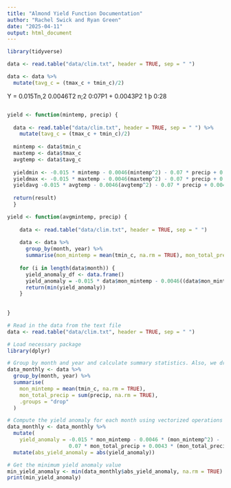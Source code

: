 ```yaml
---
title: "Almond Yield Function Documentation"
author: "Rachel Swick and Ryan Green"
date: "2025-04-11"
output: html_document
---
```


```r
library(tidyverse)
```

```r
data <- read.table("data/clim.txt", header = TRUE, sep = " ")

data <- data %>% 
  mutate(tavg_c = (tmax_c + tmin_c)/2)
```

Y = 0.015Tn,2 0.0046T2
n;2 0:07P1 + 0.0043P2
1 þ 0:28
```r

```


```r
yield <- function(mintemp, precip) {
  
  data <- read.table("data/clim.txt", header = TRUE, sep = " ") %>% 
    mutate(tavg_c = (tmax_c + tmin_c)/2)
  
  mintemp <- data$tmin_c
  maxtemp <- data$tmax_c
  avgtemp <- data$tavg_c
  
  yieldmin <- -0.015 * mintemp - 0.0046(mintemp^2) - 0.07 * precip + 0.0043(precip^2) + 0.28
  yieldmax <- -0.015 * maxtemp - 0.0046(maxtemp^2) - 0.07 * precip + 0.0043(precip^2) + 0.28
  yieldavg -0.015 * avgtemp - 0.0046(avgtemp^2) - 0.07 * precip + 0.0043(precip^2) + 0.28
  
  return(result)
  }
```


```r
yield <- function(avgmintemp, precip) {
  
    data <- read.table("data/clim.txt", header = TRUE, sep = " ")
    
    data <- data %>%
      group_by(month, year) %>%
      summarise(mon_mintemp = mean(tmin_c, na.rm = TRUE), mon_total_precip = sum(precip)) 
    
    for (i in length(data$month)) {
      yield_anomaly_df <- data.frame()
      yield_anomaly = -0.015 * data$mon_mintemp - 0.0046((data$mon_mintemp**2)) - 0.07 * data$mon_total_precip + 0.0043((data$mon_total_precip**2)) + 0.28
      return(min(yield_anomaly))
    }
  
  
}
```

```r
# Read in the data from the text file
data <- read.table("data/clim.txt", header = TRUE, sep = " ")

# Load necessary package
library(dplyr)

# Group by month and year and calculate summary statistics. Also, we drop groups afterward.
data_monthly <- data %>%
  group_by(month, year) %>%
  summarise(
    mon_mintemp = mean(tmin_c, na.rm = TRUE),
    mon_total_precip = sum(precip, na.rm = TRUE),
    .groups = "drop"
  )

# Compute the yield anomaly for each month using vectorized operations
data_monthly <- data_monthly %>%
  mutate(
    yield_anomaly = -0.015 * mon_mintemp - 0.0046 * (mon_mintemp^2) -
                    0.07 * mon_total_precip + 0.0043 * (mon_total_precip^2) + 0.28) %>% 
  mutate(abs_yield_anomaly = abs(yield_anomaly))

# Get the minimum yield anomaly value
min_yield_anomaly <- min(data_monthly$abs_yield_anomaly, na.rm = TRUE)
print(min_yield_anomaly)
```

















